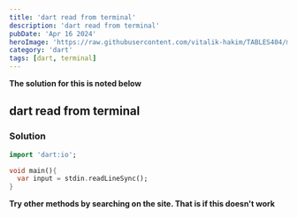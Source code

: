 ```yaml
---
title: 'dart read from terminal'
description: 'dart read from terminal'
pubDate: 'Apr 16 2024'
heroImage: 'https://raw.githubusercontent.com/vitalik-hakim/TABLES404/main/error_b/dart.png'
category: 'dart'
tags: [dart, terminal]
---
```


**The solution for this is noted below**

## dart read from terminal

### Solution

```dart
import 'dart:io';

void main(){
  var input = stdin.readLineSync();
}
```

**Try other methods by searching on the site. That is if this doesn't work**
